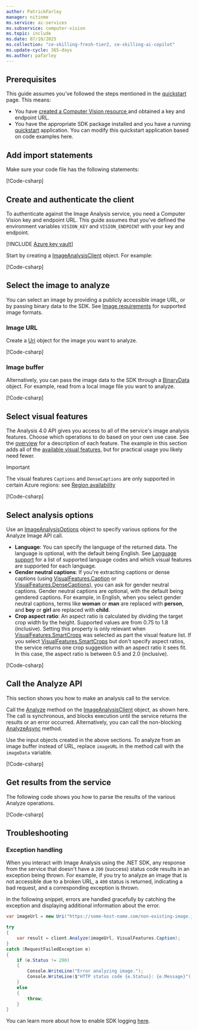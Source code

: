 ```yaml
---
author: PatrickFarley
manager: nitinme
ms.service: ai-services
ms.subservice: computer-vision
ms.topic: include
ms.date: 07/10/2025
ms.collection: "ce-skilling-fresh-tier2, ce-skilling-ai-copilot"
ms.update-cycle: 365-days
ms.author: pafarley
---
```


## Prerequisites

This guide assumes you've followed the steps mentioned in the [quickstart](/azure/ai-services/computer-vision/quickstarts-sdk/image-analysis-client-library-40) page. This means:

* You have <a href="https://portal.azure.com/#create/Microsoft.CognitiveServicesComputerVision"  title="Created a Computer Vision resource"  target="_blank">created a Computer Vision resource </a> and obtained a key and endpoint URL.
* You have the appropriate SDK package installed and you have a running [quickstart](/azure/ai-services/computer-vision/quickstarts-sdk/image-analysis-client-library-40) application. You can modify this quickstart application based on code examples here.

## Add import statements 

Make sure your code file has the following statements:

[!Code-csharp[](~/cognitive-services-quickstart-code/dotnet/ComputerVision/4-0/image-analysis-how-to/Program.cs?name=snippet_imports)]


## Create and authenticate the client

To authenticate against the Image Analysis service, you need a Computer Vision key and endpoint URL. This guide assumes that you've defined the environment variables `VISION_KEY` and `VISION_ENDPOINT` with your key and endpoint.

[!INCLUDE [Azure key vault](~/reusable-content/ce-skilling/azure/includes/ai-services/security/microsoft-entra-id-akv-expanded.md)]

Start by creating a [ImageAnalysisClient](/dotnet/api/azure.ai.vision.imageanalysis.imageanalysisclient) object. For example:

[!Code-csharp[](~/cognitive-services-quickstart-code/dotnet/ComputerVision/4-0/image-analysis-how-to/Program.cs?name=snippet_client)]


## Select the image to analyze

You can select an image by providing a publicly accessible image URL, or by passing binary data to the SDK. See [Image requirements](../../overview-image-analysis.md?tabs=4-0#input-requirements) for supported image formats.

### Image URL

Create a [Uri](/dotnet/api/system.uri) object for the image you want to analyze.

[!Code-csharp[](~/cognitive-services-quickstart-code/dotnet/ComputerVision/4-0/image-analysis-how-to/Program.cs?name=snippet_url)]


### Image buffer

Alternatively, you can pass the image data to the SDK through a [BinaryData](/dotnet/api/system.binarydata) object. For example, read from a local image file you want to analyze.

[!Code-csharp[](~/cognitive-services-quickstart-code/dotnet/ComputerVision/4-0/image-analysis-how-to/Program.cs?name=snippet_file)]




## Select visual features

The Analysis 4.0 API gives you access to all of the service's image analysis features. Choose which operations to do based on your own use case. See the [overview](/azure/ai-services/computer-vision/overview-image-analysis) for a description of each feature. The example in this section adds all of the [available visual features](/dotnet/api/azure.ai.vision.imageanalysis.visualfeatures), but for practical usage you likely need fewer.

> [!IMPORTANT]
> The visual features `Captions` and `DenseCaptions` are only supported in certain Azure regions: see [Region availability](./../../overview-image-analysis.md#region-availability)



[!Code-csharp[](~/cognitive-services-quickstart-code/dotnet/ComputerVision/4-0/image-analysis-how-to/Program.cs?name=snippet_features)]

<!--
### Set model name when using a custom model

You can also do image analysis with a custom trained model. To create and train a model, see [Create a custom Image Analysis model](/azure/ai-services/computer-vision/how-to/model-customization). Once your model is trained, all you need is the model's name. You don't need to specify visual features if you use a custom model.


To use a custom model, create the [ImageAnalysisOptions](/dotnet/api/azure.ai.vision.imageanalysis.imageanalysisoptions) object and set the [ModelName](/dotnet/api/azure.ai.vision.imageanalysis.imageanalysisoptions.modelname#azure-ai-vision-imageanalysis-imageanalysisoptions-modelname) property. You don't need to set any other properties on **ImageAnalysisOptions**. There's no need to set the [Features](/dotnet/api/azure.ai.vision.imageanalysis.imageanalysisoptions.features#azure-ai-vision-imageanalysis-imageanalysisoptions-features) property, as you do with the standard model, since your custom model already implies the visual features the service extracts.

[!code-csharp[](~/azure-ai-vision-sdk/docs/learn.microsoft.com/csharp/image-analysis/custom-model/program.cs?name=model_name)]
-->


## Select analysis options

Use an [ImageAnalysisOptions](/dotnet/api/azure.ai.vision.imageanalysis.imageanalysisoptions) object to specify various options for the Analyze Image API call.

- **Language**: You can specify the language of the returned data. The language is optional, with the default being English. See [Language support](https://aka.ms/cv-languages) for a list of supported language codes and which visual features are supported for each language. 
- **Gender neutral captions**: If you're extracting captions or dense captions (using [VisualFeatures.Caption](/dotnet/api/azure.ai.vision.imageanalysis.visualfeatures) or [VisualFeatures.DenseCaptions](/dotnet/api/azure.ai.vision.imageanalysis.visualfeatures)), you can ask for gender neutral captions. Gender neutral captions are optional, with the default being gendered captions. For example, in English, when you select gender neutral captions, terms like **woman** or **man** are replaced with **person**, and **boy** or **girl** are replaced with **child**.
- **Crop aspect ratio**: An aspect ratio is calculated by dividing the target crop width by the height. Supported values are from 0.75 to 1.8 (inclusive). Setting this property is only relevant when [VisualFeatures.SmartCrops](/dotnet/api/azure.ai.vision.imageanalysis.visualfeatures) was selected as part the visual feature list. If you select [VisualFeatures.SmartCrops](/dotnet/api/azure.ai.vision.imageanalysis.visualfeatures) but don't specify aspect ratios, the service returns one crop suggestion with an aspect ratio it sees fit. In this case, the aspect ratio is between 0.5 and 2.0 (inclusive).


[!Code-csharp[](~/cognitive-services-quickstart-code/dotnet/ComputerVision/4-0/image-analysis-how-to/Program.cs?name=snippet_options)]

## Call the Analyze API

This section shows you how to make an analysis call to the service.

Call the [Analyze](/dotnet/api/azure.ai.vision.imageanalysis.imageanalysisclient#methods) method on the [ImageAnalysisClient](/dotnet/api/azure.ai.vision.imageanalysis.imageanalysisclient) object, as shown here. The call is synchronous, and blocks execution until the service returns the results or an error occurred. Alternatively, you can call the non-blocking [AnalyzeAsync](/dotnet/api/azure.ai.vision.imageanalysis.imageanalysisclient#methods) method.

Use the input objects created in the above sections. To analyze from an image buffer instead of URL, replace `imageURL` in the method call with the `imageData` variable.

[!Code-csharp[](~/cognitive-services-quickstart-code/dotnet/ComputerVision/4-0/image-analysis-how-to/Program.cs?name=snippet_call)]


## Get results from the service

The following code shows you how to parse the results of the various Analyze operations.

[!Code-csharp[](~/cognitive-services-quickstart-code/dotnet/ComputerVision/4-0/image-analysis-how-to/Program.cs?name=snippet_results)]

<!--
### Get results using custom model

This section shows you how to make an analysis call to the service, when using a custom model. 


The code is similar to the standard model case. The only difference is that results from the custom model are available on the **CustomTags** and/or **CustomObjects** properties of the [ImageAnalysisResult](/dotnet/api/azure.ai.vision.imageanalysis.imageanalysisresult) object.

[!code-csharp[](~/azure-ai-vision-sdk/docs/learn.microsoft.com/csharp/image-analysis/custom-model/program.cs?name=analyze)]
-->


## Troubleshooting

### Exception handling

When you interact with Image Analysis using the .NET SDK, any response from the service that doesn't have a `200` (success) status code results in an exception being thrown. For example, if you try to analyze an image that is not accessible due to a broken URL, a `400` status is returned, indicating a bad request, and a corresponding exception is thrown.

In the following snippet, errors are handled gracefully by catching the exception and displaying additional information about the error.

```C# Snippet:ImageAnalysisException
var imageUrl = new Uri("https://some-host-name.com/non-existing-image.jpg");

try
{
    var result = client.Analyze(imageUrl, VisualFeatures.Caption);
}
catch (RequestFailedException e)
{
    if (e.Status != 200)
    {
        Console.WriteLine("Error analyzing image.");
        Console.WriteLine($"HTTP status code {e.Status}: {e.Message}");
    }
    else
    {
        throw;
    }
}
```
You can learn more about how to enable SDK logging [here](/dotnet/azure/sdk/logging).


